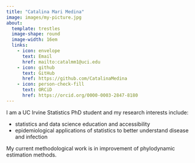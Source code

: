```yaml
---
title: "Catalina Mari Medina"
image: images/my-picture.jpg
about: 
  template: trestles
  image-shape: round
  image-width: 16em
  links:
    - icon: envelope
      text: Email
      href: mailto:catalmm1@uci.edu
    - icon: github
      text: GitHub
      href: https://github.com/CatalinaMedina
    - icon: person-check-fill
      text: ORCiD
      href: https://orcid.org/0000-0003-2847-8180
---
```


I am a UC Irvine Statistics PhD student and my research interests include:

-   statistics and data science education and accessibility
-   epidemiological applications of statistics to better understand disease and infection

My current methodological work is in improvement of phylodynamic estimation methods.
